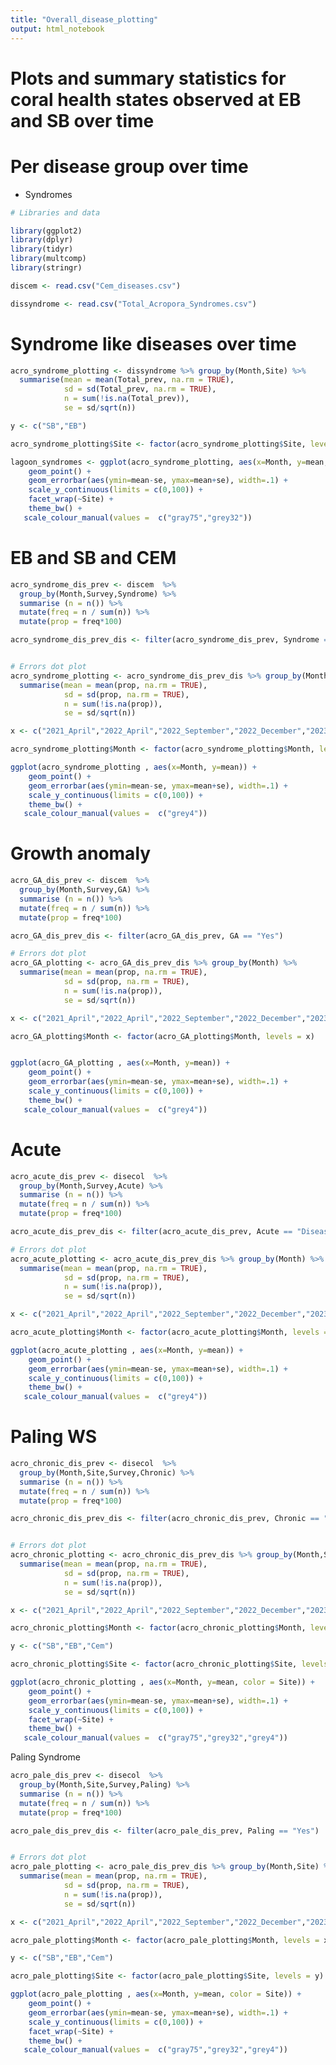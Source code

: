 ```yaml
---
title: "Overall_disease_plotting"
output: html_notebook
---
```


# Plots and summary statistics for coral health states observed at EB and SB over time 

# Per disease group over time 
- Syndromes 


```r

# Libraries and data 

library(ggplot2)
library(dplyr)
library(tidyr)
library(multcomp)
library(stringr)

discem <- read.csv("Cem_diseases.csv")

dissyndrome <- read.csv("Total_Acropora_Syndromes.csv")

```

# Syndrome like diseases over time 

```r

acro_syndrome_plotting <- dissyndrome %>% group_by(Month,Site) %>%
  summarise(mean = mean(Total_prev, na.rm = TRUE),
            sd = sd(Total_prev, na.rm = TRUE),
            n = sum(!is.na(Total_prev)),
            se = sd/sqrt(n))

y <- c("SB","EB")

acro_syndrome_plotting$Site <- factor(acro_syndrome_plotting$Site, levels = y)

lagoon_syndromes <- ggplot(acro_syndrome_plotting, aes(x=Month, y=mean, color = Site)) + 
    geom_point() +
    geom_errorbar(aes(ymin=mean-se, ymax=mean+se), width=.1) +
    scale_y_continuous(limits = c(0,100)) +
    facet_wrap(~Site) +
    theme_bw() +
   scale_colour_manual(values =  c("gray75","grey32"))

```



# EB and SB and CEM 
```r


acro_syndrome_dis_prev <- discem  %>%
  group_by(Month,Survey,Syndrome) %>%
  summarise (n = n()) %>%
  mutate(freq = n / sum(n)) %>%
  mutate(prop = freq*100)

acro_syndrome_dis_prev_dis <- filter(acro_syndrome_dis_prev, Syndrome == "Diseased")


# Errors dot plot 
acro_syndrome_plotting <- acro_syndrome_dis_prev_dis %>% group_by(Month) %>%
  summarise(mean = mean(prop, na.rm = TRUE),
            sd = sd(prop, na.rm = TRUE),
            n = sum(!is.na(prop)),
            se = sd/sqrt(n))

x <- c("2021_April","2022_April","2022_September","2022_December","2023_April")

acro_syndrome_plotting$Month <- factor(acro_syndrome_plotting$Month, levels = x)

ggplot(acro_syndrome_plotting , aes(x=Month, y=mean)) + 
    geom_point() +
    geom_errorbar(aes(ymin=mean-se, ymax=mean+se), width=.1) +
    scale_y_continuous(limits = c(0,100)) +
    theme_bw() +
   scale_colour_manual(values =  c("grey4"))

```

# Growth anomaly 

```r

acro_GA_dis_prev <- discem  %>%
  group_by(Month,Survey,GA) %>%
  summarise (n = n()) %>%
  mutate(freq = n / sum(n)) %>%
  mutate(prop = freq*100)

acro_GA_dis_prev_dis <- filter(acro_GA_dis_prev, GA == "Yes")

# Errors dot plot 
acro_GA_plotting <- acro_GA_dis_prev_dis %>% group_by(Month) %>%
  summarise(mean = mean(prop, na.rm = TRUE),
            sd = sd(prop, na.rm = TRUE),
            n = sum(!is.na(prop)),
            se = sd/sqrt(n))

x <- c("2021_April","2022_April","2022_September","2022_December","2023_April")

acro_GA_plotting$Month <- factor(acro_GA_plotting$Month, levels = x)


ggplot(acro_GA_plotting , aes(x=Month, y=mean)) + 
    geom_point() +
    geom_errorbar(aes(ymin=mean-se, ymax=mean+se), width=.1) +
    scale_y_continuous(limits = c(0,100)) +
    theme_bw() +
   scale_colour_manual(values =  c("grey4"))


```

# Acute 

```r

acro_acute_dis_prev <- disecol  %>%
  group_by(Month,Survey,Acute) %>%
  summarise (n = n()) %>%
  mutate(freq = n / sum(n)) %>%
  mutate(prop = freq*100)

acro_acute_dis_prev_dis <- filter(acro_acute_dis_prev, Acute == "Diseased")

# Errors dot plot 
acro_acute_plotting <- acro_acute_dis_prev_dis %>% group_by(Month) %>%
  summarise(mean = mean(prop, na.rm = TRUE),
            sd = sd(prop, na.rm = TRUE),
            n = sum(!is.na(prop)),
            se = sd/sqrt(n))

x <- c("2021_April","2022_April","2022_September","2022_December","2023_April")

acro_acute_plotting$Month <- factor(acro_acute_plotting$Month, levels = x)

ggplot(acro_acute_plotting , aes(x=Month, y=mean)) + 
    geom_point() +
    geom_errorbar(aes(ymin=mean-se, ymax=mean+se), width=.1) +
    scale_y_continuous(limits = c(0,100)) +
    theme_bw() +
   scale_colour_manual(values =  c("grey4"))

```

# Paling WS

```r

acro_chronic_dis_prev <- disecol  %>%
  group_by(Month,Site,Survey,Chronic) %>%
  summarise (n = n()) %>%
  mutate(freq = n / sum(n)) %>%
  mutate(prop = freq*100)

acro_chronic_dis_prev_dis <- filter(acro_chronic_dis_prev, Chronic == "Diseased")


# Errors dot plot 
acro_chronic_plotting <- acro_chronic_dis_prev_dis %>% group_by(Month,Site) %>%
  summarise(mean = mean(prop, na.rm = TRUE),
            sd = sd(prop, na.rm = TRUE),
            n = sum(!is.na(prop)),
            se = sd/sqrt(n))

x <- c("2021_April","2022_April","2022_September","2022_December","2023_April")

acro_chronic_plotting$Month <- factor(acro_chronic_plotting$Month, levels = x)

y <- c("SB","EB","Cem")

acro_chronic_plotting$Site <- factor(acro_chronic_plotting$Site, levels = y)

ggplot(acro_chronic_plotting , aes(x=Month, y=mean, color = Site)) + 
    geom_point() +
    geom_errorbar(aes(ymin=mean-se, ymax=mean+se), width=.1) +
    scale_y_continuous(limits = c(0,100)) +
    facet_wrap(~Site) +
    theme_bw() +
   scale_colour_manual(values =  c("gray75","grey32","grey4"))

```
Paling Syndrome
```r

acro_pale_dis_prev <- disecol  %>%
  group_by(Month,Site,Survey,Paling) %>%
  summarise (n = n()) %>%
  mutate(freq = n / sum(n)) %>%
  mutate(prop = freq*100)

acro_pale_dis_prev_dis <- filter(acro_pale_dis_prev, Paling == "Yes")


# Errors dot plot 
acro_pale_plotting <- acro_pale_dis_prev_dis %>% group_by(Month,Site) %>%
  summarise(mean = mean(prop, na.rm = TRUE),
            sd = sd(prop, na.rm = TRUE),
            n = sum(!is.na(prop)),
            se = sd/sqrt(n))

x <- c("2021_April","2022_April","2022_September","2022_December","2023_April")

acro_pale_plotting$Month <- factor(acro_pale_plotting$Month, levels = x)

y <- c("SB","EB","Cem")

acro_pale_plotting$Site <- factor(acro_pale_plotting$Site, levels = y)

ggplot(acro_pale_plotting , aes(x=Month, y=mean, color = Site)) + 
    geom_point() +
    geom_errorbar(aes(ymin=mean-se, ymax=mean+se), width=.1) +
    scale_y_continuous(limits = c(0,100)) +
    facet_wrap(~Site) +
    theme_bw() +
   scale_colour_manual(values =  c("gray75","grey32","grey4"))

```



